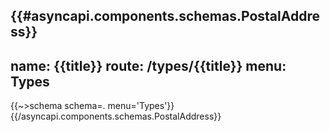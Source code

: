 {{#asyncapi.components.schemas.PostalAddress}}
---
name: {{title}}
route: /types/{{title}}
menu: Types
---
{{~>schema schema=. menu='Types'}}
{{/asyncapi.components.schemas.PostalAddress}}
